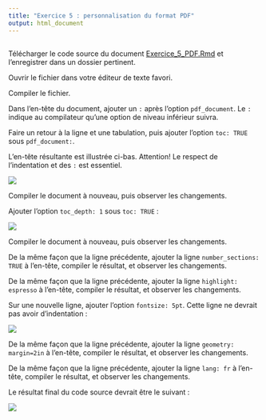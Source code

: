 ```yaml
---
title: "Exercice 5 : personnalisation du format PDF"
output: html_document
---
```


## 

Télécharger le code source du document
<a href="https://rawgit.com/LCULaval/OTC/gh-pages/exercices/Exercice_5_PDF.Rmd" download>Exercice_5_PDF.Rmd</a>
et l'enregistrer dans un dossier pertinent.

Ouvrir le fichier dans votre éditeur de texte favori.

Compiler le fichier.

Dans l'en-tête du document, ajouter un `:` après l'option `pdf_document`. Le `:` indique au compilateur qu'une option de niveau inférieur suivra.

Faire un retour à la ligne et une tabulation, puis ajouter l'option `toc: TRUE` sous `pdf_document:`.

L'en-tête résultante est illustrée ci-bas. Attention! Le respect de l'indentation et des `:` est essentiel.

![](https://rawgit.com/LCULaval/OTC/gh-pages/images/img_exercice_5_PDF_1.jpg)

Compiler le document à nouveau, puis observer les changements.

Ajouter l'option `toc_depth: 1` sous `toc: TRUE` : 

![](https://rawgit.com/LCULaval/OTC/gh-pages/images/img_exercice_5_PDF_2.jpg)

Compiler le document à nouveau, puis observer les changements.

De la même façon que la ligne précédente, ajouter la ligne `number_sections: TRUE` à l'en-tête, compiler le résultat, et observer les changements.

De la même façon que la ligne précédente, ajouter la ligne `highlight: espresso` à l'en-tête, compiler le résultat, et observer les changements.

Sur une nouvelle ligne, ajouter l'option `fontsize: 5pt`. Cette ligne ne devrait pas avoir d'indentation :

![](https://rawgit.com/LCULaval/OTC/gh-pages/images/img_exercice_5_PDF_3.jpg)

De la même façon que la ligne précédente, ajouter la ligne `geometry: margin=2in` à l'en-tête, compiler le résultat, et observer les changements.

De la même façon que la ligne précédente, ajouter la ligne `lang: fr` à l'en-tête, compiler le résultat, et observer les changements.

Le résultat final du code source devrait être le suivant :

![](https://rawgit.com/LCULaval/OTC/gh-pages/images/img_exercice_5_PDF_4.jpg)